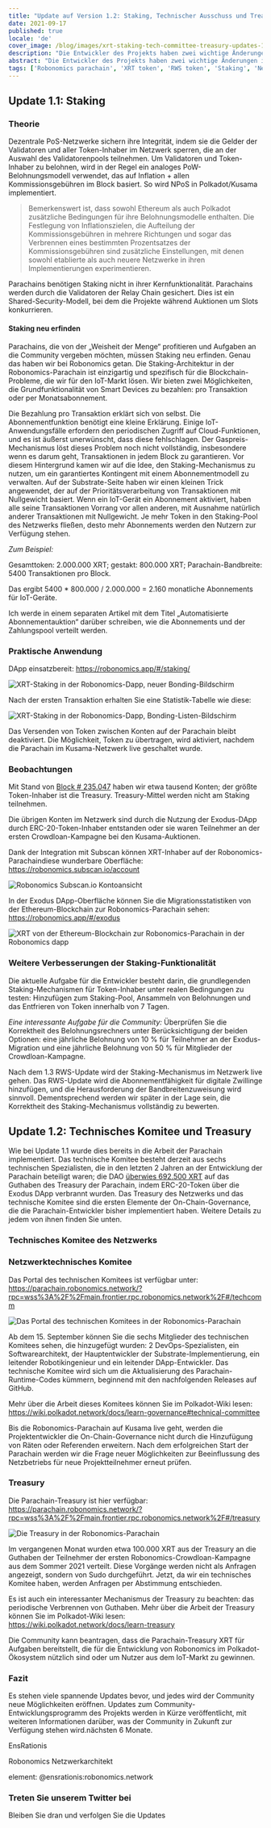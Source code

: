 ```yaml
---
title: "Update auf Version 1.2: Staking, Technischer Ausschuss und Treasury"
date: 2021-09-17
published: true
locale: 'de'
cover_image: /blog/images/xrt-staking-tech-committee-treasury-updates-1-2/113_Up_to_version_1_2_stakingtech_comm_treasury.jpg
description: "Die Entwickler des Projekts haben zwei wichtige Änderungen im Betrieb der Robonomics-Parachain implementiert. Die erste ist die Einführung von XRT-Staking, und die zweite ist der Start der ersten On-Chain-Governance-Mechanismen."
abstract: "Die Entwickler des Projekts haben zwei wichtige Änderungen im Betrieb der Robonomics-Parachain implementiert. Die erste ist die Einführung von XRT-Staking, und die zweite ist der Start der ersten On-Chain-Governance-Mechanismen."
tags: ['Robonomics parachain', 'XRT token', 'RWS token', 'Staking', 'New release']
---
```


## Update 1.1: Staking

### Theorie

Dezentrale PoS-Netzwerke sichern ihre Integrität, indem sie die Gelder der Validatoren und aller Token-Inhaber im Netzwerk sperren, die an der Auswahl des Validatorenpools teilnehmen. Um Validatoren und Token-Inhaber zu belohnen, wird in der Regel ein analoges PoW-Belohnungsmodell verwendet, das auf Inflation + allen Kommissionsgebühren im Block basiert. So wird NPoS in Polkadot/Kusama implementiert.

> Bemerkenswert ist, dass sowohl Ethereum als auch Polkadot zusätzliche Bedingungen für ihre Belohnungsmodelle enthalten. Die Festlegung von Inflationszielen, die Aufteilung der Kommissionsgebühren in mehrere Richtungen und sogar das Verbrennen eines bestimmten Prozentsatzes der Kommissionsgebühren sind zusätzliche Einstellungen, mit denen sowohl etablierte als auch neuere Netzwerke in ihren Implementierungen experimentieren.

Parachains benötigen Staking nicht in ihrer Kernfunktionalität. Parachains werden durch die Validatoren der Relay Chain gesichert. Dies ist ein Shared-Security-Modell, bei dem die Projekte während Auktionen um Slots konkurrieren.

#### Staking neu erfinden

Parachains, die von der „Weisheit der Menge“ profitieren und Aufgaben an die Community vergeben möchten, müssen Staking neu erfinden. Genau das haben wir bei Robonomics getan. Die Staking-Architektur in der Robonomics-Parachain ist einzigartig und spezifisch für die Blockchain-Probleme, die wir für den IoT-Markt lösen. Wir bieten zwei Möglichkeiten, die Grundfunktionalität von Smart Devices zu bezahlen: pro Transaktion oder per Monatsabonnement.

Die Bezahlung pro Transaktion erklärt sich von selbst. Die Abonnementfunktion benötigt eine kleine Erklärung. Einige IoT-Anwendungsfälle erfordern den periodischen Zugriff auf Cloud-Funktionen, und es ist äußerst unerwünscht, dass diese fehlschlagen. Der Gaspreis-Mechanismus löst dieses Problem noch nicht vollständig, insbesondere wenn es darum geht, Transaktionen in jedem Block zu garantieren. Vor diesem Hintergrund kamen wir auf die Idee, den Staking-Mechanismus zu nutzen, um ein garantiertes Kontingent mit einem Abonnementmodell zu verwalten. Auf der Substrate-Seite haben wir einen kleinen Trick angewendet, der auf der Prioritätsverarbeitung von Transaktionen mit Nullgewicht basiert. Wenn ein IoT-Gerät ein Abonnement aktiviert, haben alle seine Transaktionen Vorrang vor allen anderen, mit Ausnahme natürlich anderer Transaktionen mit Nullgewicht. Je mehr Token in den Staking-Pool des Netzwerks fließen, desto mehr Abonnements werden den Nutzern zur Verfügung stehen.

<TextCard>

*Zum Beispiel:*

Gesamttoken: 2.000.000 XRT;
gestakt: 800.000 XRT;
Parachain-Bandbreite: 5400 Transaktionen pro Block.

Das ergibt 5400 * 800.000 / 2.000.000 = 2.160 monatliche Abonnements für IoT-Geräte.

</TextCard>

Ich werde in einem separaten Artikel mit dem Titel „Automatisierte Abonnementauktion“ darüber schreiben, wie die Abonnements und der Zahlungspool verteilt werden.

### Praktische Anwendung

DApp einsatzbereit: https://robonomics.app/#/staking/

![XRT-Staking in der Robonomics-Dapp, neuer Bonding-Bildschirm](/blog/images/xrt-staking-tech-committee-treasury-updates-1-2/image2.jpg)

Nach der ersten Transaktion erhalten Sie eine Statistik-Tabelle wie diese:

![XRT-Staking in der Robonomics-Dapp, Bonding-Listen-Bildschirm](/blog/images/xrt-staking-tech-committee-treasury-updates-1-2/image4.jpg)

Das Versenden von Token zwischen Konten auf der Parachain bleibt deaktiviert. Die Möglichkeit, Token zu übertragen, wird aktiviert, nachdem die Parachain im Kusama-Netzwerk live geschaltet wurde.

### Beobachtungen

Mit Stand von [Block # 235.047](https://robonomics.subscan.io/block/235047) haben wir etwa tausend Konten; der größte Token-Inhaber ist die Treasury. Treasury-Mittel werden nicht am Staking teilnehmen.

Die übrigen Konten im Netzwerk sind durch die Nutzung der Exodus-DApp durch ERC-20-Token-Inhaber entstanden oder sie waren Teilnehmer an der ersten Crowdloan-Kampagne bei den Kusama-Auktionen.

Dank der Integration mit Subscan können XRT-Inhaber auf der Robonomics-Parachaindiese wunderbare Oberfläche: https://robonomics.subscan.io/account

![Robonomics Subscan.io Kontoansicht](/blog/images/xrt-staking-tech-committee-treasury-updates-1-2/image3.jpg)

In der Exodus DApp-Oberfläche können Sie die Migrationsstatistiken von der Ethereum-Blockchain zur Robonomics-Parachain sehen: https://robonomics.app/#/exodus

![XRT von der Ethereum-Blockchain zur Robonomics-Parachain in der Robonomics dapp](/blog/images/xrt-staking-tech-committee-treasury-updates-1-2/image6.jpg)

### Weitere Verbesserungen der Staking-Funktionalität

Die aktuelle Aufgabe für die Entwickler besteht darin, die grundlegenden Staking-Mechanismen für Token-Inhaber unter realen Bedingungen zu testen: Hinzufügen zum Staking-Pool, Ansammeln von Belohnungen und das Entfrieren von Token innerhalb von 7 Tagen.

*Eine interessante Aufgabe für die Community:* Überprüfen Sie die Korrektheit des Belohnungsrechners unter Berücksichtigung der beiden Optionen: eine jährliche Belohnung von 10 % für Teilnehmer an der Exodus-Migration und eine jährliche Belohnung von 50 % für Mitglieder der Crowdloan-Kampagne.

Nach dem 1.3 RWS-Update wird der Staking-Mechanismus im Netzwerk live gehen. Das RWS-Update wird die Abonnementfähigkeit für digitale Zwillinge hinzufügen, und die Herausforderung der Bandbreitenzuweisung wird sinnvoll. Dementsprechend werden wir später in der Lage sein, die Korrektheit des Staking-Mechanismus vollständig zu bewerten.

## Update 1.2: Technisches Komitee und Treasury

Wie bei Update 1.1 wurde dies bereits in die Arbeit der Parachain implementiert. Das technische Komitee besteht derzeit aus sechs technischen Spezialisten, die in den letzten 2 Jahren an der Entwicklung der Parachain beteiligt waren; die DAO [überwies 692.500 XRT](https://etherscan.io/tx/0x6b9a9cbe7d21badf565ebce0fb50b865da8f5f784899db5fb455d1b276d14acf) auf das Guthaben des Treasury der Parachain, indem ERC-20-Token über die Exodus DApp verbrannt wurden. Das Treasury des Netzwerks und das technische Komitee sind die ersten Elemente der On-Chain-Governance, die die Parachain-Entwickler bisher implementiert haben. Weitere Details zu jedem von ihnen finden Sie unten.

### Technisches Komitee des Netzwerks

### Netzwerktechnisches Komitee

Das Portal des technischen Komitees ist verfügbar unter: https://parachain.robonomics.network/?rpc=wss%3A%2F%2Fmain.frontier.rpc.robonomics.network%2F#/techcomm

![Das Portal des technischen Komitees in der Robonomics-Parachain](/blog/images/xrt-staking-tech-committee-treasury-updates-1-2/image5.jpg)

Ab dem 15. September können Sie die sechs Mitglieder des technischen Komitees sehen, die hinzugefügt wurden: 2 DevOps-Spezialisten, ein Softwarearchitekt, der Hauptentwickler der Substrate-Implementierung, ein leitender Robotikingenieur und ein leitender DApp-Entwickler.
Das technische Komitee wird sich um die Aktualisierung des Parachain-Runtime-Codes kümmern, beginnend mit den nachfolgenden Releases auf GitHub.

Mehr über die Arbeit dieses Komitees können Sie im Polkadot-Wiki lesen: https://wiki.polkadot.network/docs/learn-governance#technical-committee

Bis die Robonomics-Parachain auf Kusama live geht, werden die Projektentwickler die On-Chain-Governance nicht durch die Hinzufügung von Räten oder Referenden erweitern. Nach dem erfolgreichen Start der Parachain werden wir die Frage neuer Möglichkeiten zur Beeinflussung des Netzbetriebs für neue Projektteilnehmer erneut prüfen.

### Treasury

Die Parachain-Treasury ist hier verfügbar: https://parachain.robonomics.network/?rpc=wss%3A%2F%2Fmain.frontier.rpc.robonomics.network%2F#/treasury

![Die Treasury in der Robonomics-Parachain](/blog/images/xrt-staking-tech-committee-treasury-updates-1-2/image1.jpg)

Im vergangenen Monat wurden etwa 100.000 XRT aus der Treasury an die Guthaben der Teilnehmer der ersten Robonomics-Crowdloan-Kampagne aus dem Sommer 2021 verteilt. Diese Vorgänge werden nicht als Anfragen angezeigt, sondern von Sudo durchgeführt. Jetzt, da wir ein technisches Komitee haben, werden Anfragen per Abstimmung entschieden.

Es ist auch ein interessanter Mechanismus der Treasury zu beachten: das periodische Verbrennen von Guthaben. Mehr über die Arbeit der Treasury können Sie im Polkadot-Wiki lesen: https://wiki.polkadot.network/docs/learn-treasury

Die Community kann beantragen, dass die Parachain-Treasury XRT für Aufgaben bereitstellt, die für die Entwicklung von Robonomics im Polkadot-Ökosystem nützlich sind oder um Nutzer aus dem IoT-Markt zu gewinnen.

### Fazit

Es stehen viele spannende Updates bevor, und jedes wird der Community neue Möglichkeiten eröffnen. Updates zum Community-Entwicklungsprogramm des Projekts werden in Kürze veröffentlicht, mit weiteren Informationen darüber, was der Community in Zukunft zur Verfügung stehen wird.nächsten 6 Monate.

<TextCard image="/avatars/Sergei-Lonshakov.jpg" back="transparent" imageSize="big">

EnsRationis

Robonomics Netzwerkarchitekt

element: @ensrationis:robonomics.network

</TextCard>


<TextCard icon="/icons/icon-notification.png" link="https://twitter.com/AIRA_Robonomics">

### Treten Sie unserem Twitter bei

Bleiben Sie dran und verfolgen Sie die Updates

</TextCard>
